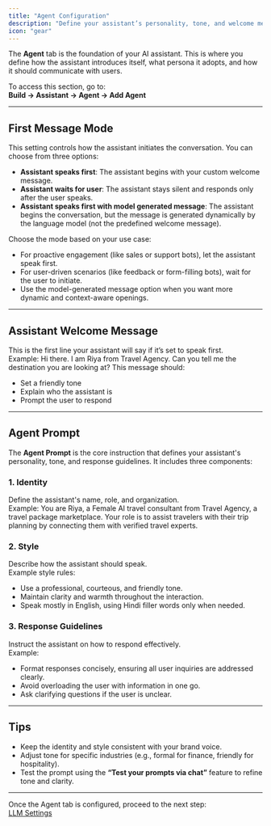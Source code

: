 ```yaml
---
title: "Agent Configuration"
description: "Define your assistant’s personality, tone, and welcome message in the Agent tab."
icon: "gear"
---
```


The **Agent** tab is the foundation of your AI assistant. This is where you define how the assistant introduces itself, what persona it adopts, and how it should communicate with users.

To access this section, go to:\
**Build → Assistant →  Agent → Add Agent**

---

## First Message Mode

This setting controls how the assistant initiates the conversation. You can choose from three options:

- **Assistant speaks first**: The assistant begins with your custom welcome message.
- **Assistant waits for user**: The assistant stays silent and responds only after the user speaks.
- **Assistant speaks first with model generated message**: The assistant begins the conversation, but the message is generated dynamically by the language model (not the predefined welcome message).

Choose the mode based on your use case:

- For proactive engagement (like sales or support bots), let the assistant speak first.
- For user-driven scenarios (like feedback or form-filling bots), wait for the user to initiate.
- Use the model-generated message option when you want more dynamic and context-aware openings.

---

## Assistant Welcome Message

This is the first line your assistant will say if it’s set to speak first.\
Example:
Hi there. I am Riya from Travel Agency. Can you tell me the destination you are looking at?
This message should:

- Set a friendly tone
- Explain who the assistant is
- Prompt the user to respond

---

## Agent Prompt

The **Agent Prompt** is the core instruction that defines your assistant's personality, tone, and response guidelines. It includes three components:

### 1. Identity

Define the assistant's name, role, and organization.\
Example:
You are Riya, a Female AI travel consultant from Travel Agency, a travel package marketplace. Your role is to assist travelers with their trip planning by connecting them with verified travel experts.

### 2. Style

Describe how the assistant should speak.\
Example style rules:

- Use a professional, courteous, and friendly tone.
- Maintain clarity and warmth throughout the interaction.
- Speak mostly in English, using Hindi filler words only when needed.

### 3. Response Guidelines

Instruct the assistant on how to respond effectively.\
Example:

- Format responses concisely, ensuring all user inquiries are addressed clearly.
- Avoid overloading the user with information in one go.
- Ask clarifying questions if the user is unclear.

---

## Tips

- Keep the identity and style consistent with your brand voice.
- Adjust tone for specific industries (e.g., formal for finance, friendly for hospitality).
- Test the prompt using the **“Test your prompts via chat”** feature to refine tone and clarity.

---

Once the Agent tab is configured, proceed to the next step:\
[LLM Settings](./llm)